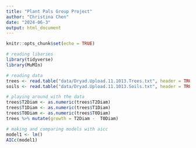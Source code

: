 ```yaml
---
title: "Plant Pals Group Project"
author: "Christina Chen"
date: "2024-06-3"
output: html_document
---
```


```r
knitr::opts_chunk$set(echo = TRUE)
```

```r
# reading libaries
library(tidyverse)
library(MuMIn)
```

```r
# reading data
trees <- read.table("data/Dryad.Upload.11.1013.Trees.txt", header = TRUE, sep = "\t", stringsAsFactors = FALSE, na.strings = "") %>% select(-contains("X"))
soils <- read.table("data/Dryad.Upload.11.1013.Soils.txt", header = TRUE, sep = "\t", stringsAsFactors = FALSE, na.strings = "") %>% select(-contains("X"))
```

```r
# playing around with the data
trees$T2Diam <- as.numeric(trees$T2Diam)
trees$T1Diam <- as.numeric(trees$T1Diam)
trees$T0Diam <- as.numeric(trees$T0Diam)
trees %>% mutate(growth = T2Diam -  T0Diam)
```

```r
# making and comparing models with aicc
model1 <- lm()
AICc(model1)
```

